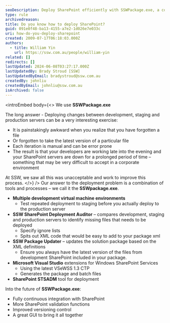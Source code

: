 ```yaml
---
seoDescription: Deploy SharePoint efficiently with SSWPackage.exe, a combination of tools and processes that automates the deployment process, ensuring accurate and repeatable deployments between development, staging, and production servers.
type: rule
archivedreason:
title: Do you know how to deploy SharePoint?
guid: 091e0f48-ba13-4155-a7e2-1d026e7e033c
uri: how-do-you-deploy-sharepoint
created: 2009-07-17T06:18:03.000Z
authors:
  - title: William Yin
    url: https://ssw.com.au/people/william-yin
related: []
redirects: []
lastUpdated: 2024-06-08T03:27:17.000Z
lastUpdatedBy: Brady Stroud [SSW]
lastUpdatedByEmail: bradystroud@ssw.com.au
createdBy: johnliu
createdByEmail: johnliu@ssw.com.au
isArchived: false
---
```


<introEmbed
  body={<>
We use **SSWPackage.exe**

The long answer - Deploying changes between development, staging and production servers can be a very interesting exercise:

- It is painstakingly awkward when you realize that you have forgotten a file
- Or forgotten to take the latest version of a particular file
- Each iteration is manual and can be error prone
- The result is that your developers are working late into the evening and your SharePoint servers are down for a prolonged period of time – something that may be very difficult to accept in a corporate environment

At SSW, we saw all this was unacceptable and work to improve this process.
  </>}
/>
Our answer to the deployment problem is a combination of tools and processes – we call it the **SSWpackage.exe**.

- **Multiple development virtual machine environments**
  - Test repeated deployment to staging before you actually deploy to the production server
- **SSW SharePoint Deployment Auditor** – compares development, staging and production servers to identify missing files that needs to be deployed
  - Specify ignore lists
  - Spits out XML code that would be easy to add to your package xml
- **SSW Package Updater** – updates the solution package based on the XML definitions
  - Ensure you always have the latest version of the files from development SharePoint included in your package.
- **Microsoft Visual Studio** extensions for Windows SharePoint Services
  - Using the latest VSeWSS 1.3 CTP
  - Generates the package and batch files
- **SharePoint STSADM** tool for deployment

Into the future of **SSWPackage.exe**:

- Fully continuous integration with SharePoint
- More SharePoint validation functions
- Improved versioning control
- A great GUI to bring it all together
